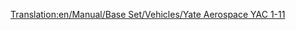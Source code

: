 [[Translation:en/Manual/Base Set/Vehicles/Yate Aerospace YAC 1-11]]

{{es/Aeronaves|Nombre=Yate Aerospace YAC 1-11
|Imagen=[[File:en/BritishAerospaceBAC1-11.png|Yate Aerospace YAC 1-11]]
|Precio=65.624 € (32.812 £)
|Velocidad=947 km/h (592 mph)
|Coste-anual=7.592 € (3,796 £)
|Diseño=1963
|Duración=22
|Capacidad=95 pasajeros y 10 sacos de correo
|
|Descripción=Un avión pequeño con bajo coste de mantenimiento.
|Vida-real=British Aerospace BAC 1-11
}}